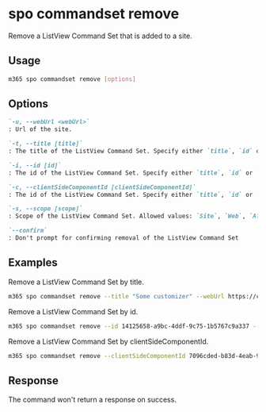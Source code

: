 
# spo commandset remove

Remove a ListView Command Set that is added to a site.

## Usage

```sh
m365 spo commandset remove [options]
```

## Options

```md definition-list
`-u, --webUrl <webUrl>`
: Url of the site.

`-t, --title [title]`
: The title of the ListView Command Set. Specify either `title`, `id` or `clientSideComponentId`.

`-i, --id [id]`
: The id of the ListView Command Set. Specify either `title`, `id` or `clientSideComponentId`.

`-c, --clientSideComponentId [clientSideComponentId]`
: The id of the ListView Command Set. Specify either `title`, `id` or `clientSideComponentId`.

`-s, --scope [scope]`
: Scope of the ListView Command Set. Allowed values: `Site`, `Web`, `All`. Defaults to `All`.

`--confirm`
: Don't prompt for confirming removal of the ListView Command Set
```

<Global />

## Examples

Remove a ListView Command Set by title.

```sh
m365 spo commandset remove --title "Some customizer" --webUrl https://contoso.sharepoint.com/sites/sales
```

Remove a ListView Command Set by id.

```sh
m365 spo commandset remove --id 14125658-a9bc-4ddf-9c75-1b5767c9a337 --webUrl https://contoso.sharepoint.com/sites/sales
```

Remove a ListView Command Set by clientSideComponentId.

```sh
m365 spo commandset remove --clientSideComponentId 7096cded-b83d-4eab-96f0-df477ed7c0bc --webUrl https://contoso.sharepoint.com/sites/sales
```

## Response

The command won't return a response on success.
